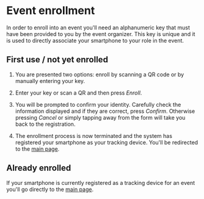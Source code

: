 ---
---


# Event enrollment

In order to enroll into an event you'll need an alphanumeric key that must have been provided to you by the event organizer. This key is unique and it is used to directly associate your smartphone to your role in the event.

## First use / not yet enrolled

1. You are presented two options: enroll by scanning a QR code or by manually entering your key.

<ScreenshotOSTabs page="enrollment" img="start" width={300} />

2. Enter your key or scan a QR and then press _Enroll_.

<ScreenshotOSTabs page="enrollment" img="key" width={300} />

3. You will be prompted to confirm your identity. Carefully check the information displayed and if they are correct, press _Confirm_. Otherwise pressing _Cancel_ or simply tapping away from the form will take you back to the registration.

<ScreenshotOSTabs page="enrollment" img="confirm" width={300} />

4. The enrollment process is now terminated and the system has registered your smartphone as your tracking device. You'll be redirected to the [main page](../main_page).

## Already enrolled

If your smartphone is currently registered as a tracking device for an event you'll go directly to the [main page](../main_page).
